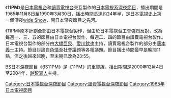 {{Unreferenced|time=2020-11-13T19:29:01+00:00}}
《'''11PM'''》是[[日本電視台|日本電視台]]和[[讀賣電視台|讀賣電視台]]交互製作的[[日本電視系|日本電視系]][[深夜節目|深夜節目]]，播出期間是1965年11月8日至1990年3月30日，播出時間長達約24年半，是[[日本電視史|日本電視史]]上第一個深夜[[wide_Show|wide Show]]，開日本深夜節目之先河。

《11PM》原本計劃全部由日本電視台製作，但由於日本電視台工會強烈反對，改為每週一、三、五的節目由日本電視台製作，每週二、四的節目由讀賣電視台製作。日本電視台製作的部分由[[大橋巨泉|大橋巨泉]]、[[愛川欽也|愛川欽也]]主持，讀賣電視台製作的部分由[[藤本義一_(作家)|藤本義一]]主持。節目討論自[[色情|色情]]至社會議題等各種議題。節目播出時間最早是晚間11點，但之後越來越晚，至末期已改為23:55。

[[BS日本|BS日本]]深夜節目《BS11PM》是《11PM》的[[重製|重製]]版，播出期間是2000年12月4日至2004年，[[越智真人|越智真人]]主持。

[[Category:日本電視台深夜節目|Category:日本電視台深夜節目]]
[[Category:讀賣電視台深夜節目|Category:讀賣電視台深夜節目]]
[[Category:1965年日本電視節目|Category:1965年日本電視節目]]